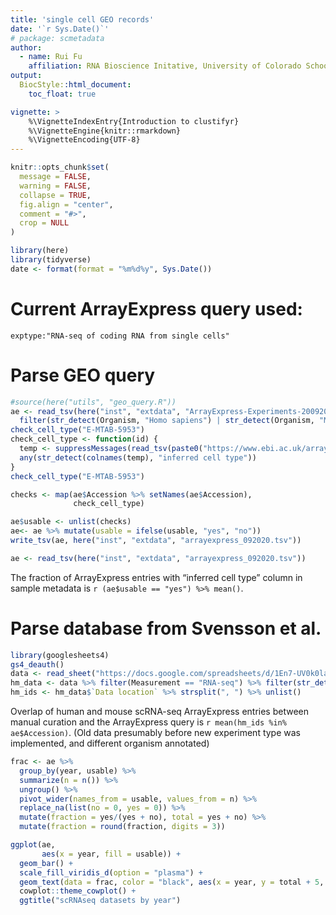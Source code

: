 ```yaml
---
title: 'single cell GEO records'
date: '`r Sys.Date()`'
# package: scmetadata
author:
  - name: Rui Fu
    affiliation: RNA Bioscience Initative, University of Colorado School of Medicine
output:
  BiocStyle::html_document:
    toc_float: true

vignette: >
    %\VignetteIndexEntry{Introduction to clustifyr}
    %\VignetteEngine{knitr::rmarkdown}
    %\VignetteEncoding{UTF-8}  
---
```


```r
knitr::opts_chunk$set(
  message = FALSE,
  warning = FALSE,
  collapse = TRUE,
  fig.align = "center",
  comment = "#>",
  crop = NULL
)
```

```r
library(here)
library(tidyverse)
date <- format(format = "%m%d%y", Sys.Date())
```

# Current ArrayExpress query used: 
```
exptype:"RNA-seq of coding RNA from single cells"
```

# Parse GEO query

```r
#source(here("utils", "geo_query.R"))
ae <- read_tsv(here("inst", "extdata", "ArrayExpress-Experiments-200920-205717.txt")) %>%
  filter(str_detect(Organism, "Homo sapiens") | str_detect(Organism, "Mus musculus"))
check_cell_type("E-MTAB-5953")
check_cell_type <- function(id) {
  temp <- suppressMessages(read_tsv(paste0("https://www.ebi.ac.uk/arrayexpress/files/", id, "/", id, ".sdrf.txt")))
  any(str_detect(colnames(temp), "inferred cell type"))
}
check_cell_type("E-MTAB-5953")

checks <- map(ae$Accession %>% setNames(ae$Accession),
              check_cell_type)

ae$usable <- unlist(checks)
ae<- ae %>% mutate(usable = ifelse(usable, "yes", "no"))
write_tsv(ae, here("inst", "extdata", "arrayexpress_092020.tsv"))
```

```r
ae <- read_tsv(here("inst", "extdata", "arrayexpress_092020.tsv"))
```

The fraction of ArrayExpress entries with "inferred cell type" column in sample metadata is `r (ae$usable == "yes") %>% mean()`.

# Parse database from Svensson et al.

```r
library(googlesheets4)
gs4_deauth()
data <- read_sheet("https://docs.google.com/spreadsheets/d/1En7-UV0k0laDiIfjFkdn7dggyR7jIk3WH8QgXaMOZF0", sheet = "Data")
hm_data <- data %>% filter(Measurement == "RNA-seq") %>% filter(str_detect(`Data location`, "^E-MTAB")) %>% filter(str_detect(Organism, "Human") | str_detect(Organism, "Mouse"))
hm_ids <- hm_data$`Data location` %>% strsplit(", ") %>% unlist()
```

Overlap of human and mouse scRNA-seq ArrayExpress entries between manual curation and the ArrayExpress query is `r mean(hm_ids %in% ae$Accession)`. (Old data presumably before new experiment type was implemented, and different organism annotated)


```r
frac <- ae %>% 
  group_by(year, usable) %>% 
  summarize(n = n()) %>% 
  ungroup() %>% 
  pivot_wider(names_from = usable, values_from = n) %>% 
  replace_na(list(no = 0, yes = 0)) %>% 
  mutate(fraction = yes/(yes + no), total = yes + no) %>% 
  mutate(fraction = round(fraction, digits = 3))

ggplot(ae,
       aes(x = year, fill = usable)) +
  geom_bar() +
  scale_fill_viridis_d(option = "plasma") +
  geom_text(data = frac, color = "black", aes(x = year, y = total + 5, label = fraction, fill = NA)) +
  cowplot::theme_cowplot() +
  ggtitle("scRNAseq datasets by year")
```